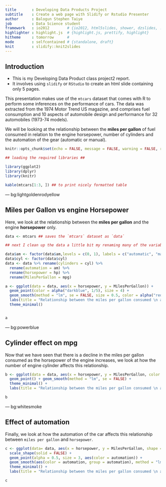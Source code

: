 ```yaml
---
title       : Developing Data Products Project
subtitle    : Create a web page with Slidify or Rstudio Presenter
author      : Balogun Stephen Taiye 
job         : Data Science student
framework   : io2012        # {io2012, html5slides, shower, dzslides, ...}
highlighter : highlight.js  # {highlight.js, prettify, highlight}
hitheme     : tomorrow      # 
mode        : selfcontained # {standalone, draft}
knit        : slidify::knit2slides
---
```


## Introduction

- This is my Developing Data Product class project2 report.  
- It involves using <code>slidify</code> or <code>RStudio</code> to create an html slide containing only 5 pages.  

This presentation makes use of the `mtcars` dataset that comes with R to perform some inferences on the performance of cars. The data was extracted from the 1974 Motor Trend US magazine, and comprises fuel consumption and 10 aspects of automobile design and performance for 32 automobiles (1973-74 models).  

We will be looking at the relationship between the **miles per gallon** of fuel consumed in relation to the engine horsepower, number of cylinders and the automation of the gear (automatic or manual). 

```r
knitr::opts_chunk$set(echo = FALSE, message = FALSE, warning = FALSE, results = "asis", fig.align = "center", fig.height = 4, fig.width = 8, dpi = 100, tidy = FALSE)

## loading the required libraries ##

library(ggplot2)
library(dplyr)
library(knitr)
```



```r
kable(mtcars[1:3, ]) ## to print nicely formatted table
```

--- bg:lightgoldenrodyellow 

## Miles per Gallon vs engine Horsepower

Here, we look at the relationship between the **miles per gallon** and the engine **horsepower** only.



```r
data <- mtcars ## saves the `mtcars` dataset as `data`

## next I clean up the data a little bit my renaming many of the variables ##

data$am <- factor(data$am,levels = c(0, 1), labels = c("automatic", "manual"))
data$cyl <- factor(data$cyl)
data <- data %>% rename(cylinders = cyl) %>% 
  rename(automation = am) %>%
  rename(horsepower = hp) %>% 
  rename(MilesPerGallon = mpg)
```

```r
a <- ggplot(data = data, aes(x = horsepower, y = MilesPerGallon)) + 
  geom_point(color = alpha("darkblue", 1/5), size = 4) + 
  geom_smooth(method = "lm", se = FALSE, size = 0.5, color = alpha("red", 0.5)) +
  labs(title = "Relationship between the miles per gallon consumed \n and the engine horsepower") +
  theme_minimal()


a
```

--- bg:powerblue

## Cylinder effect on mpg

Now that we have seen that there is a decline in the miles per gallon consumed as the horsepower of the engine increases, we look at how the number of engine cylinder affects this relationship.

```r
b <- ggplot(data = data, aes(x = horsepower, y = MilesPerGallon, color = cylinders)) + 
  geom_point() + geom_smooth(method = "lm", se = FALSE) + 
  theme_minimal() +
  labs(title = "Relationship between the miles per gallon consumed \n and horsepower for different engine cylinders")

b
```

--- bg:whitesmoke

## Effect of automation

Finally, we look at how the automation of the car affects this relationship between `miles per gallon` and `horsepower`.

```r
c <- ggplot(data= data, aes(x = horsepower, y = MilesPerGallon, shape = cylinders)) + 
  scale_shape(solid = FALSE) +
  geom_point(alpha = 0.5, size = 3, aes(color = automation)) + 
  geom_smooth(aes(color = automation, group = automation), method = "lm", se = FALSE) + 
  theme_minimal() + 
  labs(title = "Relationship between the miles per gallon consumed \n and horsepower for different engine cylinders")

c
```
